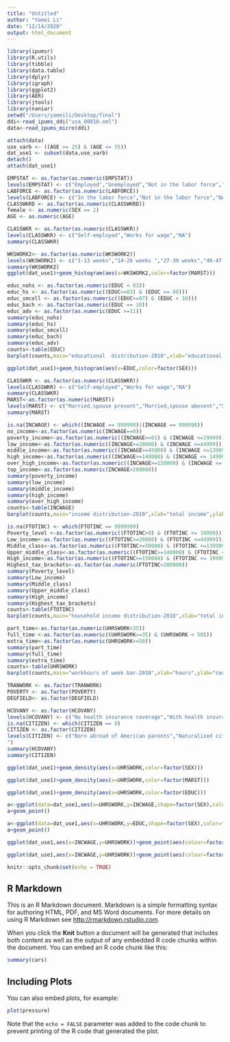 ```yaml
---
title: "Untitled"
author: "Yamei Li"
date: "12/14/2020"
output: html_document
---
```

```r
library(ipumsr)
library(R.utils)
library(tibble)
library(data.table)
library(dplyr)
library(igraph)
library(ggplot2)
library(AER)
library(jtools)
library(naniar)
setwd("/Users/yameili/Desktop/final")
ddi<-read_ipums_ddi("usa_00010.xml")
data<-read_ipums_micro(ddi)
```
```r
attach(data)
use_varb <- ((AGE >= 25) & (AGE <= 55))
dat_use1 <- subset(data,use_varb)
detach()
attach(dat_use1)

```
```r
EMPSTAT <- as.factor(as.numeric(EMPSTAT))
levels(EMPSTAT) <- c("Employed","Unemployed","Not in the labor force","NA")
LABFORCE <- as.factor(as.numeric(LABFORCE))
levels(LABFORCE) <- c("In the labor force","Not in the labor force","NA")
CLASSWKRD <- as.factor(as.numeric(CLASSWKRD))
female <- as.numeric(SEX == 2)
AGE <- as.numeric(AGE)

```
```r
CLASSWKR <- as.factor(as.numeric(CLASSWKR))
levels(CLASSWKR) <- c("Self-employed","Works for wage","NA")
summary(CLASSWKR)
```

```r
WKSWORK2<- as.factor(as.numeric(WKSWORK2))
levels(WKSWORK2) <- c("1-13 weeks","14-26 weeks ","27-39 weeks","40-47 weeks","48-49 weeks","50-52 weeks","NA")
summary(WKSWORK2)
ggplot(dat_use1)+geom_histogram(aes(x=WKSWORK2,color=factor(MARST)))
```


```r
educ_nohs <- as.factor(as.numeric(EDUC < 03))
educ_hs <- as.factor(as.numeric((EDUC>=03) & (EDUC <= 06)))
educ_smcoll <- as.factor(as.numeric((EDUC>=07) & (EDUC < 10)))
educ_bach <- as.factor(as.numeric(EDUC == 10))
educ_adv <- as.factor(as.numeric(EDUC >=11))
summary(educ_nohs)
summary(educ_hs)
summary(educ_smcoll)
summary(educ_bach)
summary(educ_adv)
counts<-table(EDUC)
barplot(counts,main="educational  distribution-2010",xlab="educational level",ylab="counts")

```
```r
ggplot(dat_use1)+geom_histogram(aes(x=EDUC,color=factor(SEX)))
```


```r
CLASSWKR <- as.factor(as.numeric(CLASSWKR))
levels(CLASSWKR) <- c("Self-employed","Works for wage","NA")
summary(CLASSWKR)
MARST<-as.factor(as.numeric(MARST))
levels(MARST) <- c("Married,spouse present","Married,spouse abesent","Separated","Divorced","Windowed","Never married")
summary(MARST)
```

```r
is.na(INCWAGE) <- which((INCWAGE == 999999)|(INCWAGE == 999998))
no_income<-as.factor(as.numeric(INCWAGE==0))
poverty_income<-as.factor(as.numeric((INCWAGE>=01) & (INCWAGE <=19999)))
low_income<-as.factor(as.numeric((INCWAGE>=20000) & (INCWAGE <=44999)))
middle_income<-as.factor(as.numeric((INCWAGE>=45000) & (INCWAGE <=139999)))
high_income<-as.factor(as.numeric((INCWAGE>=140000) & (INCWAGE <= 149999)))
over_high_income<-as.factor(as.numeric((INCWAGE>=150000) & (INCWAGE <= 199999)))
top_income<-as.factor(as.numeric(INCWAGE>200000))
summary(poverty_income)
summary(low_income)
summary(middle_income)
summary(high_income)
summary(over_high_income)
counts<-table(INCWAGE)
barplot(counts,main="income distribution-2010",xlab="total income",ylab="counts",ylim=c(0,60000))
```

```r
is.na(FTOTINC) <- which(FTOTINC == 9999999)
Poverty_level <-as.factor(as.numeric((FTOTINC>0) & (FTOTINC <= 19999)))
Low_income<-as.factor(as.numeric((FTOTINC>=20000) & (FTOTINC <=44999)))
Middle_class<-as.factor(as.numeric((FTOTINC>=50000) & (FTOTINC <=139999)))
Upper_middle_class<-as.factor(as.numeric((FTOTINC>=140000) & (FTOTINC <=149999)))
High_income<-as.factor(as.numeric((FTOTINC>=150000) & (FTOTINC <= 199999)))
Highest_tax_brackets<-as.factor(as.numeric(FTOTINC>200000))
summary(Poverty_level)
summary(Low_income)
summary(Middle_class)
summary(Upper_middle_class)
summary(High_income)
summary(Highest_tax_brackets)
counts<-table(FTOTINC)
barplot(counts,main="household income distribution-2010",xlab="total income",ylab="counts")
```

```r
part_time<-as.factor(as.numeric(UHRSWORK<35))
full_time <-as.factor(as.numeric((UHRSWORK>=35) & (UHRSWORK < 50)))
extra_time<-as.factor(as.numeric(UHRSWORK>=50))
summary(part_time)
summary(full_time)
summary(extra_time)
counts<-table(UHRSWORK)
barplot(counts,main="workhours of week bar-2010",xlab="hours",ylab="counts")
```



```r
TRANWORK <- as.factor(TRANWORK)
POVERTY <- as.factor(POVERTY)
DEGFIELD<- as.factor(DEGFIELD)
```

```r
HCOVANY <- as.factor(HCOVANY)
levels(HCOVANY) <- c("No health insurance coverage","With health insurance coverage")
is.na(CITIZEN) <- which(CITIZEN == 0)
CITIZEN <- as.factor(CITIZEN)
levels(CITIZEN) <- c("Born abroad of American parents","Naturalized citizen","Not a citizen","Not a citizen, but has received first papers","Foreign born, citizenship status not reported
")
summary(HCOVANY)
summary(CITIZEN)
```

```r

ggplot(dat_use1)+geom_density(aes(x=UHRSWORK,color=factor(SEX)))
```
```r
ggplot(dat_use1)+geom_density(aes(x=UHRSWORK,color=factor(MARST)))
```
```r
ggplot(dat_use1)+geom_density(aes(x=UHRSWORK,color=factor(EDUC)))
```

```r
a<-ggplot(data=dat_use1,aes(x=UHRSWORK,y=INCWAGE,shape=factor(SEX),color=factor(SEX)))
a+geom_point()
```

```r
a<-ggplot(data=dat_use1,aes(x=UHRSWORK,y=EDUC,shape=factor(SEX),color=factor(SEX)))
a+geom_point()
```



```r
ggplot(dat_use1,aes(x=INCWAGE,y=UHRSWORK))+geom_point(aes(colour=factor(MARST)))+facet_wrap(~factor(MARST))+stat_smooth()
```

```r
ggplot(dat_use1,aes(x=INCWAGE,y=UHRSWORK))+geom_point(aes(colour=factor(EDUC)))+facet_wrap(~factor(EDUC))+stat_smooth()
```









```r
knitr::opts_chunk$set(echo = TRUE)
```

## R Markdown

This is an R Markdown document. Markdown is a simple formatting syntax for authoring HTML, PDF, and MS Word documents. For more details on using R Markdown see <http://rmarkdown.rstudio.com>.

When you click the **Knit** button a document will be generated that includes both content as well as the output of any embedded R code chunks within the document. You can embed an R code chunk like this:

```r
summary(cars)
```

## Including Plots

You can also embed plots, for example:

```r
plot(pressure)
```

Note that the `echo = FALSE` parameter was added to the code chunk to prevent printing of the R code that generated the plot.
